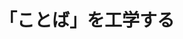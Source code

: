 ﻿---
title: "「ことば」を工学する"
category: "工学院"
vol: 84
interviewee: "奥村・高村"
url: ""
tags: ["自然言語処理","人工知能","機械学習","言語","コンピュータ"]
pdf: "84-4-okumura-takamatsu.pdf"
career: ""
preface: "奥村・高村研究室では、人間が使用する「ことば」をコンピュータ上で処理し、さまざまな応用を試みる自然言語処理という学問分野について研究している。本稿では、テキストに秘められた感情的な側面を汲み取ることができるようなシステム開発についての研究、そして現在（2015年4月当時）大きな注目を浴びているSNSを対象にした研究を主に紹介する。"
---
